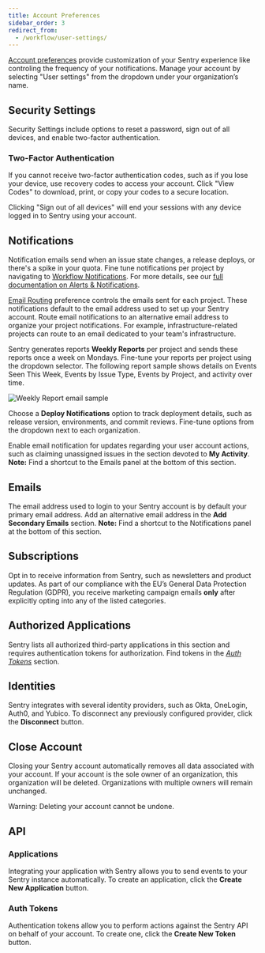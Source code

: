 ```yaml
---
title: Account Preferences
sidebar_order: 3
redirect_from:
  - /workflow/user-settings/
---
```


[Account preferences](https://sentry.io/settings/account/details/) provide customization of your Sentry experience like controling the frequency of your notifications. Manage your account by selecting "User settings" from the dropdown under your organization’s name.

## Security Settings

Security Settings include options to reset a password, sign out of all devices, and enable two-factor authentication.

### Two-Factor Authentication

If you cannot receive two-factor authentication codes, such as if you lose your device, use recovery codes to access your account. Click "View Codes" to download, print, or copy your codes to a secure location.

<Note>
<markdown>
Clicking "Sign out of all devices" will end your sessions with any device logged in to Sentry using your account.
</markdown>
</Note>

## Notifications

Notification emails send when an issue state changes, a release deploys, or there's a spike in your quota. Fine tune notifications per project by navigating to [Workflow Notifications](https://sentry.io/settings/account/notifications/workflow/). For more details, see our [full documentation on Alerts & Notifications](/product/alerts-notifications/).

[Email Routing](https://sentry.io/settings/account/notifications/email/) preference controls the emails sent for each project. These notifications default to the email address used to set up your Sentry account. Route email notifications to an alternative email address to organize your project notifications. For example, infrastructure-related projects can route to an email dedicated to your team's infrastructure.

Sentry generates reports **Weekly Reports** per project and sends these reports once a week on Mondays. Fine-tune your reports per project using the dropdown selector. The following report sample shows details on Events Seen This Week, Events by Issue Type, Events by Project, and activity over time.

![Weekly Report email sample](us-ereport.png)

Choose a **Deploy Notifications** option to track deployment details, such as release version, environments, and commit reviews. Fine-tune options from the dropdown next to each organization.

Enable email notification for updates regarding your user account actions, such as claiming unassigned issues in the section devoted to **My Activity**. **Note:** Find a shortcut to the Emails panel at the bottom of this section.

## Emails

The email address used to login to your Sentry account is by default your primary email address. Add an alternative email address in the **Add Secondary Emails** section. **Note:** Find a shortcut to the Notifications panel at the bottom of this section.

## Subscriptions

Opt in to receive information from Sentry, such as newsletters and product updates. As part of our compliance with the EU’s General Data Protection Regulation (GDPR), you receive marketing campaign emails **only** after explicitly opting into any of the listed categories.

## Authorized Applications

Sentry lists all authorized third-party applications in this section and requires authentication tokens for authorization. Find tokens in the [_Auth Tokens_](https://sentry.io/api/) section.

## Identities

Sentry integrates with several identity providers, such as Okta, OneLogin, Auth0, and Yubico. To disconnect any previously configured provider, click the **Disconnect** button.

## Close Account

Closing your Sentry account automatically removes all data associated with your account. If your account is the sole owner of an organization, this organization will be deleted. Organizations with multiple owners will remain unchanged.

<Alert level="warning">Warning: Deleting your account cannot be undone.</Alert>

## API

### Applications

Integrating your application with Sentry allows you to send events to your Sentry instance automatically. To create an application, click the **Create New Application** button.

### Auth Tokens

Authentication tokens allow you to perform actions against the Sentry API on behalf of your account. To create one, click the **Create New Token** button.
